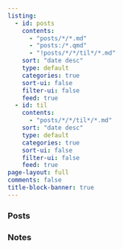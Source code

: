 ```yaml
---
listing:
  - id: posts
    contents:
      - "posts/*/*.md"
      - "posts:/*.qmd"
      - "!posts/*/*/til*/*.md"
    sort: "date desc"
    type: default
    categories: true
    sort-ui: false
    filter-ui: false
    feed: true
  - id: til
    contents:
      - "posts/*/*/til*/*.md"
    sort: "date desc"
    type: default
    categories: true
    sort-ui: false
    filter-ui: false
    feed: true
page-layout: full
comments: false
title-block-banner: true
---
```





### Posts

::: {#posts}
:::

### Notes

::: {#til}
:::

